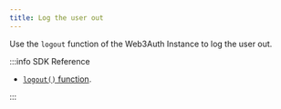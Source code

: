 ```yaml
---
title: Log the user out
---
```


Use the `logout` function of the Web3Auth Instance to log the user out.

:::info SDK Reference

- [`logout()` function](/sdk/core-kit/sfa-react-native/usage#logging-out-the-user).

:::
